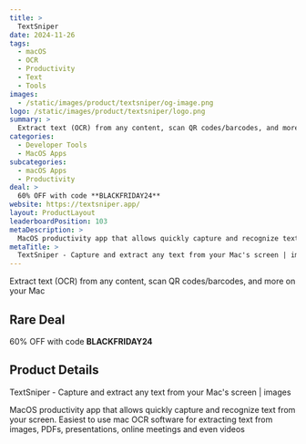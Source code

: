 ```yaml
---
title: >
  TextSniper
date: 2024-11-26
tags:
  - macOS
  - OCR
  - Productivity
  - Text
  - Tools
images:
  - /static/images/product/textsniper/og-image.png
logo: /static/images/product/textsniper/logo.png
summary: >
  Extract text (OCR) from any content, scan QR codes/barcodes, and more on your Mac
categories:
  - Developer Tools
  - MacOS Apps
subcategories:
  - macOS Apps
  - Productivity
deal: >
  60% OFF with code **BLACKFRIDAY24**
website: https://textsniper.app/
layout: ProductLayout
leaderboardPosition: 103
metaDescription: >
  MacOS productivity app that allows quickly capture and recognize text from your screen. Easiest to use mac OCR software for extracting text from images, PDFs, presentations, online meetings and even videos
metaTitle: >
  TextSniper - Capture and extract any text from your Mac's screen | images
---
```

Extract text (OCR) from any content, scan QR codes/barcodes, and more on your Mac

## Rare Deal

60% OFF with code **BLACKFRIDAY24**

## Product Details

TextSniper - Capture and extract any text from your Mac's screen | images

MacOS productivity app that allows quickly capture and recognize text from your screen. Easiest to use mac OCR software for extracting text from images, PDFs, presentations, online meetings and even videos
